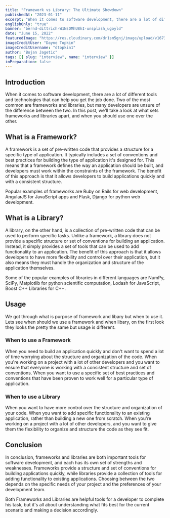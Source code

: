 ```yaml
---
title: "Framework vs Library: The Ultimate Showdown"
publishedAt: "2023-01-11"
excerpt: "When it comes to software development, there are a lot of different tools and technologies that can help you get the job done, two of the most common are frameworks and libraries"
englishOnly: "true"
banner: "bernd-dittrich-W1NsOMhU8hI-unsplash_ugoyld"
date: "June 15, 2022"
featuredImage: "https://res.cloudinary.com/dr1sm5gnj/image/upload/v1673448129/igutech/blogs/dayne-topkin-Sk-C-om9Jz8-unsplash_cb6hhc.jpg"
imageCreditUser: "Dayne Topkin"
imageCreditUsername: "dtopkin1"
author: "Bojan Jagetic"
tags: [{ slug: "interview", name: "interview" }]
inPreparation: false
---
```


## Introduction

When it comes to software development, there are a lot of different tools and technologies that can help you get the job done. Two of the most common are <Adjusted>frameworks</Adjusted> and <Adjusted>libraries</Adjusted>, but many developers are unsure of the difference between the two. In this post, we'll take a look at what sets frameworks and libraries apart, and when you should use one over the other.

## What is a Framework?

A framework is a set of pre-written code that provides a structure for a specific type of application. It typically includes a set of conventions and best practices for building the type of application it's designed for. This means that a framework defines the way an application should be built, and developers must work within the constraints of the framework. The benefit of this approach is that it allows developers to build applications quickly and with a consistent structure.

Popular examples of frameworks are Ruby on Rails for web development, AngularJS for JavaScript apps and Flask, Django for python web development.

## What is a Library?

A library, on the other hand, is a collection of pre-written code that can be used to perform specific tasks. Unlike a framework, a library does not provide a specific structure or set of conventions for building an application. Instead, it simply provides a set of tools that can be used to add functionality to an application. The benefit of this approach is that it allows developers to have more flexibility and control over their application, but it also means they must handle the organization and structure of the application themselves.

Some of the popular examples of libraries in different languages are NumPy, SciPy, Matplotlib for python scientific computation, Lodash for JavaScript, Boost C++ Libraries for C++.


## Usage

We got through what is purpose of framework and libary but when to use it. Lets see when should we use a framework and when libary, on the first look they looks the pretty the same but usage is different. 

### When to use a Framework

When you need to build an application quickly and don't want to spend a lot of time worrying about the structure and organization of the code.
When you're working on a project with a lot of other developers and you want to ensure that everyone is working with a consistent structure and set of conventions.
When you want to use a specific set of best practices and conventions that have been proven to work well for a particular type of application.

### When to use a Library

When you want to have more control over the structure and organization of your code.
When you want to add specific functionality to an existing application, rather than building a new one from scratch.
When you're working on a project with a lot of other developers, and you want to give them the flexibility to organize and structure the code as they see fit.

## Conclusion

In conclusion, frameworks and libraries are both important tools for software development, and each has its own set of strengths and weaknesses. Frameworks provide a structure and set of conventions for building applications quickly, while libraries provide a collection of tools for adding functionality to existing applications. Choosing between the two depends on the specific needs of your project and the preferences of your development team.

Both Frameworks and Libraries are helpful tools for a developer to complete his task, but it's all about understanding what fits best for the current scenario and making a decision accordingly.